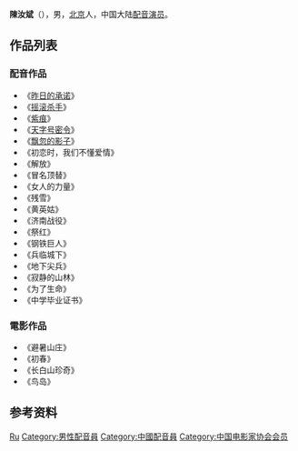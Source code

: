 {{Otheruses|other=其他同名的人物|陳汝斌}}
{{配音員
|名字= 陳汝斌
|國籍= {{PRC}}
|出生地= {{CHN}}[[北京市|北京市]]
|死沒地= {{CHN}}[[吉林省|吉林省]][[長春市|長春市]]
|生年= 1932
|生月= 3
|生日= 21
|歿年= 2012
|歿月= 6
|歿日= 5
|配演語言= [[漢語|漢語]]
|教育程度= [[北京表演艺术研究所|北京表演艺术研究所]]
|活動時期= 1950至2005年
|代表作= 《[[中学毕业证书|中学毕业证书]]》
}}
'''陳汝斌'''（{{bd|1932年|3月21日|2012年|6月5日|catIdx=陳汝斌}}），男，[[北京|北京]]人，中国大陆[[配音演员|配音演员]]。

== 作品列表 ==
=== 配音作品 ===
* 《[[昨日的承诺|昨日的承诺]]》
* 《[[摇滚杀手|摇滚杀手]]》 
* 《[[紫痕|紫痕]]》
* 《[[天字号密令|天字号密令]]》
* 《[[飘忽的影子|飘忽的影子]]》 
* 《初恋时，我们不懂爱情》  
* 《解放》 
* 《冒名顶替》 
* 《女人的力量》 
* 《残雪》
* 《黄英姑》 
* 《济南战役》
* 《祭红》
* 《钢铁巨人》
* 《兵临城下》 
* 《地下尖兵》
* 《寂静的山林》 
* 《为了生命》
* 《中学毕业证书》

=== 電影作品 ===
* 《避暑山庄》
* 《初春》 
* 《长白山珍奇》
* 《鸟岛》

== 参考资料 ==
{{reflist}}

{{中国电影家协会第五届理事会}}

{{Authority control}}
{{DEFAULTSORT:Chen陈}}
[[Category:陳姓|Ru]]
[[Category:男性配音員|Category:男性配音員]]
[[Category:中國配音員|Category:中國配音員]]
[[Category:中国电影家协会会员|Category:中国电影家协会会员]]